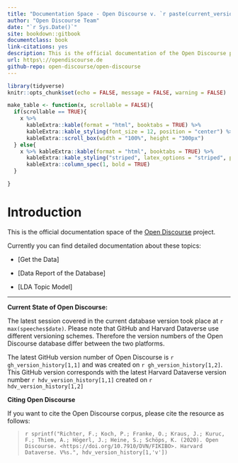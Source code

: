 ```yaml
---
title: "Documentation Space - Open Discourse v. `r paste(current_version_tag)`"
author: "Open Discourse Team"
date: "`r Sys.Date()`"
site: bookdown::gitbook
documentclass: book
link-citations: yes
description: This is the official documentation of the Open Discourse project
url: https\://opendiscourse.de
github-repo: open-discourse/open-discourse
---
```


```r
library(tidyverse)
knitr::opts_chunk$set(echo = FALSE, message = FALSE, warning = FALSE)
```

```r

make_table <- function(x, scrollable = FALSE){
  if(scrollable == TRUE){
    x %>%
      kableExtra::kable(format = "html", booktabs = TRUE) %>%
      kableExtra::kable_styling(font_size = 12, position = "center") %>%
      kableExtra::scroll_box(width = "100%", height = "300px")
  } else{
    x %>% kableExtra::kable(format = "html", booktabs = TRUE) %>%
      kableExtra::kable_styling("striped", latex_options = "striped", position = "center") %>%
      kableExtra::column_spec(1, bold = TRUE)
  }

}
```

# Introduction

This is the official documentation space of the [Open Discourse](opendiscourse.de) project.

Currently you can find detailed documentation about these topics:

-   [Get the Data]

-   [Data Report of the Database]

-   [LDA Topic Model]

------------------------------------------------------------------------

**Current State of Open Discourse:**

The latest session covered in the current database version took place at `r max(speeches$date)`. 
Please note that GitHub and Harvard Dataverse use different versioning schemes. Therefore the version numbers of the Open Discourse database differ between the two platforms. 

The latest GitHub version number of Open Discourse is  `r gh_version_history[1,1]` and was created on `r gh_version_history[1,2]`. This GitHub version corresponds with the latest Harvard Dataverse version number `r hdv_version_history[1,1]` created on `r hdv_version_history[1,2]`

::: {.infobox .caution}
**Citing Open Discourse**

If you want to cite the Open Discourse corpus, please cite the resource as follows:

> `r sprintf("Richter, F.; Koch, P.; Franke, O.; Kraus, J.; Kuruc, F.; Thiem, A.; Högerl, J.; Heine, S.; Schöps, K. (2020). Open Discourse. <https://doi.org/10.7910/DVN/FIKIBO>. Harvard Dataverse. V%s.", hdv_version_history[1,'v'])`
:::
